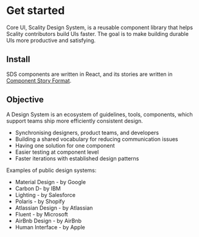 
<Meta title="Introduction" />

# Get started

Core UI, Scality Design System, is a reusable component library that helps Scality contributors build UIs faster. The goal is to make building durable UIs more productive and satisfying.

## Install

SDS components are written in React, and its stories are written in [Component Story Format](https://medium.com/storybookjs/component-story-format-66f4c32366df).

## Objective

A Design System is an ecosystem of guidelines, tools, components, which support teams ship more efficiently consistent design.

- Synchronising designers, product teams, and developers
- Building a shared vocabulary for reducing communication issues
- Having one solution for one component
- Easier testing at component level
- Faster iterations with established design patterns

Examples of public design systems:

- Material Design - by Google
- Carbon D- by IBM
- Lighting - by Salesforce
- Polaris - by Shopify
- Atlassian Design - by Atlassian
- Fluent - by Microsoft
- AirBnb Design - by AirBnb
- Human Interface - by Apple
